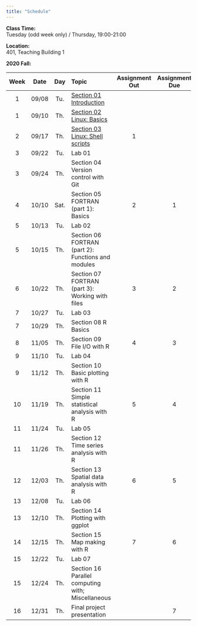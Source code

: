 ```yaml
---
title: "Schedule"
---
```

**Class Time:**   
Tuesday (odd week only) / Thursday, 19:00-21:00

**Location:**   
401, Teaching Building 1

**2020 Fall:**

|Week|Date |Day | Topic                                                                                |Assignment Out|Assignment Due|
|:--:|:---:|:--:|:-------------------------------------------------------------------------------------|:------------:|:------------:|
|1   |09/08|Tu. |[Section 01 Introduction](https://zhu-group.github.io/ese5023/Section_01.html)        |              |              |
|1   |09/10|Th. |[Section 02 Linux: Basics](https://zhu-group.github.io/ese5023/Section_02.html)       |              |              |
|2   |09/17|Th. |[Section 03 Linux: Shell scripts](https://zhu-group.github.io/ese5023/Section_03.html)|  1           |              |
|3   |09/22|Tu. |Lab 01                                                                   |              |              |
|3   |09/24|Th. |Section 04 Version control with Git                                           |              |              |
|4   |10/10|Sat.|Section 05 FORTRAN (part 1): Basics                                           |  2           |  1           |
|5   |10/13|Tu. |Lab 02                                                                   |              |              |
|5   |10/15|Th. |Section 06 FORTRAN (part 2): Functions and modules                            |              |              |
|6   |10/22|Th. |Section 07 FORTRAN (part 3): Working with files                               |  3           |  2           |
|7   |10/27|Tu. |Lab 03                                                                   |              |              |
|7   |10/29|Th. |Section 08 R Basics                                                           |              |              |
|8   |11/05|Th. |Section 09 File I/O with R                                                    |  4           |  3           |
|9   |11/10|Tu. |Lab 04                                                                   |              |              |
|9   |11/12|Th. |Section 10 Basic plotting with R                                              |              |              |
|10  |11/19|Th. |Section 11 Simple statistical analysis with R                                 |  5           |  4           |
|11  |11/24|Tu. |Lab 05                                                                   |              |              |
|11  |11/26|Th. |Section 12 Time series analysis with R                                        |              |              |
|12  |12/03|Th. |Section 13 Spatial data analysis with R                                       |  6           |  5           |
|13  |12/08|Tu. |Lab 06                                                                   |              |              |
|13  |12/10|Th. |Section 14 Plotting with ggplot                                               |              |              |
|14  |12/15|Th. |Section 15 Map making with R                                                  |  7           |  6           |
|15  |12/22|Tu. |Lab 07                                                                   |              |              |
|15  |12/24|Th. |Section 16 Parallel computing with; Miscellaneous                             |              |              |
|16  |12/31|Th. |Final project presentation                                                    |              |  7           |